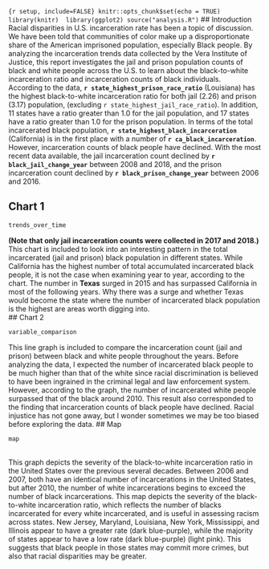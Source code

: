 ```{r setup, include=FALSE} knitr::opts_chunk$set(echo = TRUE)
library(knitr) 
library(ggplot2)
source("analysis.R")
```
## Introduction
Racial disparities in U.S. incarceration rate has been a topic of discussion. We have been told that communities of color make up a disproportionate 
share of the American imprisoned population, especially Black people. By analyzing the incarceration trends data collected by the Vera Institute of Justice,
this report investigates the jail and prison population counts of black and white people across the U.S. to learn about the black-to-white incarceration ratio 
and incarceration counts of black individuals. <br>
According to the data, **`r state_highest_prison_race_ratio`** (Louisiana) has the highest black-to-white incarceration ratio for both jail (2.26) and prison 
(3.17) population, (excluding `r state_highest_jail_race_ratio`). In addition, 11 states have a ratio greater than 1.0 for the jail population, and 17 states have
a ratio greater than 1.0 for the prison population. In terms of the total incarcerated black population, **`r state_highest_black_incarceration`** (California) is in
the first place with a number of **`r ca_black_incarceration`**. However, incarceration counts of black people have declined. With the most recent data available,
the jail incarceration count declined by **`r black_jail_change_year`** between 2008 and 2018, and the prison incarceration count
declined by **`r black_prison_change_year`** between 2006 and 2016. <br>

## Chart 1
```r
trends_over_time
```
**(Note that only jail incarceration counts were collected in 2017 and 2018.)** <br>
This chart is included to look into an interesting pattern in the total incarcerated (jail and prison) black population in different states. While California 
has the highest number of total accumulated incarcerated black people, it is not the case when examining year to year, according to the chart. 
The number in **Texas** surged in 2015 and has surpassed California in most of the following years. Why there was a surge and whether Texas would become the
state where the number of incarcerated black population is the highest are areas worth digging into. <br>
## Chart 2
```r
variable_comparison
```
This line graph is included to compare the incarceration count (jail and prison) between black and white people throughout the years. 
Before analyzing the data, I expected the number of incarcerated black people to be much higher than that of the white since racial discrimination is 
believed to have been ingrained in the criminal legal and law enforcement system. However, according to the graph, the number of incarcerated white people
surpassed that of the black around 2010. This result also corresponded to the finding that incarceration counts of black people have declined.
Racial injustice has not gone away, but I wonder sometimes we may be too biased before exploring the data.
## Map
```r
map
```
<br>
This graph depicts the severity of the black-to-white incarceration ratio in the United States over the previous several decades. Between 2006 and 2007, both have an identical number of incarcerations in the United States, but after 2010, the number of white incarcerations begins to exceed the number of black incarcerations.
This map depicts the severity of the black-to-white incarceration ratio, which reflects the number of blacks incarcerated for every white incarcerated, and is useful in assessing racism across states. New Jersey, Maryland, Louisiana, New York, Mississippi, and Illinois appear to have a greater rate (dark blue-purple), while the majority of states appear to have a low rate (dark blue-purple) (light pink). This suggests that black people in those states may commit more crimes, but also that racial disparities may be greater.
